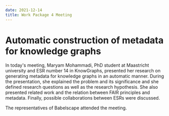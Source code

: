---
date: 2021-12-14
title: Work Package 4 Meeting
---


# Automatic construction of metadata for knowledge graphs

In today's meeting, Maryam Mohammadi, PhD student at Maastricht university and ESR number 14 in KnowGraphs, presented her research on generating metadata for knowledge graphs in an automatic manner. During the presentation, she explained the problem and its significance and she defined research questions as well as the research hypothesis. She also presented related work and the relation between FAIR principles and metadata. Finally, possible collaborations between ESRs were discussed.

The representatives of Babelscape attended the meeting.
